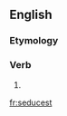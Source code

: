 ==English==

===Etymology===
{{suffix|seduce|est}}

===Verb===
{{head|en}}

# {{en-archaic second-person singular of|seduce|lang=en}}

[[fr:seducest]]
